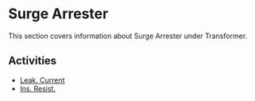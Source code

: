 # Surge Arrester

This section covers information about Surge Arrester under Transformer.

## Activities

- [Leak. Current](/docs/transformer/surge-arrester/leak-current)
- [Ins. Resist.](/docs/transformer/surge-arrester/ins-resist)
